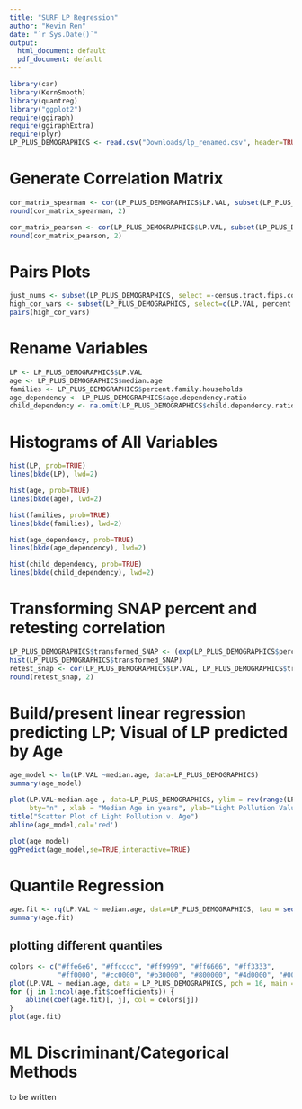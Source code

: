 ```yaml
---
title: "SURF LP Regression"
author: "Kevin Ren"
date: "`r Sys.Date()`"
output:
  html_document: default
  pdf_document: default
---
```



```r
library(car)
library(KernSmooth)
library(quantreg)
library("ggplot2")
require(ggiraph)
require(ggiraphExtra)
require(plyr)
LP_PLUS_DEMOGRAPHICS <- read.csv("Downloads/lp_renamed.csv", header=TRUE, stringsAsFactors=FALSE)
```

# Generate Correlation Matrix

```r
cor_matrix_spearman <- cor(LP_PLUS_DEMOGRAPHICS$LP.VAL, subset(LP_PLUS_DEMOGRAPHICS, select =-census.tract.fips.code), use="complete.obs",method = "spearman")
round(cor_matrix_spearman, 2)

cor_matrix_pearson <- cor(LP_PLUS_DEMOGRAPHICS$LP.VAL, subset(LP_PLUS_DEMOGRAPHICS, select =-census.tract.fips.code), use="complete.obs",method = "pearson")
round(cor_matrix_pearson, 2)
```

# Pairs Plots
```r
just_nums <- subset(LP_PLUS_DEMOGRAPHICS, select =-census.tract.fips.code)
high_cor_vars <- subset(LP_PLUS_DEMOGRAPHICS, select=c(LP.VAL, percent.family.households, median.age, age.dependency.ratio, child.dependency.ratio))
pairs(high_cor_vars)
```


# Rename Variables
```r
LP <- LP_PLUS_DEMOGRAPHICS$LP.VAL
age <- LP_PLUS_DEMOGRAPHICS$median.age
families <- LP_PLUS_DEMOGRAPHICS$percent.family.households
age_dependency <- LP_PLUS_DEMOGRAPHICS$age.dependency.ratio
child_dependency <- na.omit(LP_PLUS_DEMOGRAPHICS$child.dependency.ratio)
```

# Histograms of All Variables
```r
hist(LP, prob=TRUE)
lines(bkde(LP), lwd=2)

hist(age, prob=TRUE)
lines(bkde(age), lwd=2)

hist(families, prob=TRUE)
lines(bkde(families), lwd=2)

hist(age_dependency, prob=TRUE)
lines(bkde(age_dependency), lwd=2)

hist(child_dependency, prob=TRUE)
lines(bkde(child_dependency), lwd=2)
```

# Transforming SNAP percent and retesting correlation
```r
LP_PLUS_DEMOGRAPHICS$transformed_SNAP <- (exp(LP_PLUS_DEMOGRAPHICS$percent.snap.public.assistance))/(100000000)
hist(LP_PLUS_DEMOGRAPHICS$transformed_SNAP)
retest_snap <- cor(LP_PLUS_DEMOGRAPHICS$LP.VAL, LP_PLUS_DEMOGRAPHICS$transformed_SNAP, use="complete.obs", method="spearman")
round(retest_snap, 2)
```


# Build/present linear regression predicting LP; Visual of LP predicted by Age
```r
age_model <- lm(LP.VAL ~median.age, data=LP_PLUS_DEMOGRAPHICS)
summary(age_model)

plot(LP.VAL~median.age , data=LP_PLUS_DEMOGRAPHICS, ylim = rev(range(LP)) ,
     bty="n" , xlab = "Median Age in years", ylab="Light Pollution Values")
title("Scatter Plot of Light Pollution v. Age") 
abline(age_model,col='red')

plot(age_model)
ggPredict(age_model,se=TRUE,interactive=TRUE)
```

# Quantile Regression

```r
age.fit <- rq(LP.VAL ~ median.age, data=LP_PLUS_DEMOGRAPHICS, tau = seq(0, 1, by = 0.1))
summary(age.fit)
```

## plotting different quantiles
```r
colors <- c("#ffe6e6", "#ffcccc", "#ff9999", "#ff6666", "#ff3333",
            "#ff0000", "#cc0000", "#b30000", "#800000", "#4d0000", "#000000")
plot(LP.VAL ~ median.age, data = LP_PLUS_DEMOGRAPHICS, pch = 16, main = "Quantile Regression of LP v. Age")
for (j in 1:ncol(age.fit$coefficients)) {
    abline(coef(age.fit)[, j], col = colors[j])
}
plot(age.fit)
```
# ML Discriminant/Categorical Methods
to be written
